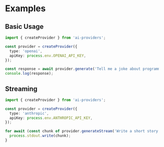 # Examples

## Basic Usage

```typescript
import { createProvider } from 'ai-providers';

const provider = createProvider({
  type: 'openai',
  apiKey: process.env.OPENAI_API_KEY,
});

const response = await provider.generate('Tell me a joke about programming');
console.log(response);
```

## Streaming

```typescript
import { createProvider } from 'ai-providers';

const provider = createProvider({
  type: 'anthropic',
  apiKey: process.env.ANTHROPIC_API_KEY,
});

for await (const chunk of provider.generateStream('Write a short story')) {
  process.stdout.write(chunk);
}
```
